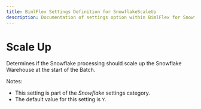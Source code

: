 ---
title: BimlFlex Settings Definition for SnowflakeScaleUp
description: Documentation of settings option within BimlFlex for SnowflakeScaleUp
---
<head>
  <meta name="varigenceProduct" content="BimlFlex"></meta>
  <meta name="varigenceArticleType" content="Reference"></meta>
</head>


# Scale Up

Determines if the Snowflake processing should scale up the Snowflake Warehouse at the start of the Batch.

Notes:

* This setting is part of the *Snowflake* settings category.
* The default value for this setting is `Y`.

